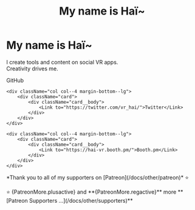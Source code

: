 ﻿---
title: My name is Haï~
sidebar_position: 1
hide_table_of_contents: true
hide_title: true
description: Documentation and gallery of Haï's tools and apps
---




<div class={clsx(styles.haiBanner)}>
</div>

# My name is Haï~
I create tools and content on social VR apps.<br/>Creativity drives me.

<div className="row">
    <div className="col col--4 margin-bottom--lg">
        <div className="card">
            <div className="card__body">
                <Link to="https://github.com/hai-vr/">GitHub</Link>
            </div>
        </div>
    </div>
    
    <div className="col col--4 margin-bottom--lg">
        <div className="card">
            <div className="card__body">
                <Link to="https://twitter.com/vr_hai/">Twitter</Link>
            </div>
        </div>
    </div>
    
    <div className="col col--4 margin-bottom--lg">
        <div className="card">
            <div className="card__body">
                <Link to="https://hai-vr.booth.pm/">Booth.pm</Link>
            </div>
        </div>
    </div>
</div>

<div className={clsx(patreonStyles.centerline)}>
<p>*Thank you to all of my supporters on [Patreon](/docs/other/patreon)* ⭐</p>
<PatreonPlus />
<Patronelt k="-1">⭐ {PatreonMore.plusactive} and **{PatreonMore.regactive}** more **[Patreon Supporters ...](/docs/other/supporters)**</Patronelt>
</div>

<br />

<Gallery />

<br />